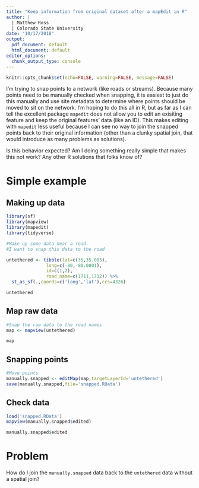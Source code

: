 ```yaml
---
title: "Keep information from original dataset after a mapEdit in R"
author: |
  | Matthew Ross
  | Colorado State University
date: "10/17/2018"
output:
  pdf_document: default
  html_document: default
editor_options:
  chunk_output_type: console
---
```


```r

knitr::opts_chunk$set(echo=FALSE, warning=FALSE, message=FALSE)
```


I'm trying to snap points to a network (like roads or streams). Because many points need to be manually checked when snapping, it is easiest to just do this manually and use site metadata to determine where points should be moved to sit on the network. I'm hoping to do this all in R, but as far as I can tell the excellent package `mapedit` does not allow you to edit an exisiting feature and keep the original features' data (like an ID). This makes editing with `mapedit` less useful because I can see no way to join the snapped points back to their original information (other than a clunky spatial join, that would introduce as many problems as solutions).

Is this behavior expected? Am I doing something really simple that makes this not work? Any other R solutions that folks know of? 


# Simple example 

## Making up data
```r
library(sf)
library(mapview)
library(mapedit)
library(tidyverse)

#Make up some data near a road.
#I want to snap this data to the road

untethered <- tibble(lat=c(35,35.005),
               long=c(-80,-80.0001),
               id=c(1,2),
               road_name=c(1711,1712)) %>%
  st_as_sf(.,coords=c('long','lat'),crs=4326)

untethered
```

## Map raw data
```r
#Snap the raw data to the road names
map <- mapview(untethered)

map
```

## Snapping points
```r
#Move points 
manually.snapped <- editMap(map,targetLayerId='untethered')
save(manually.snapped,file='snapped.RData')
```

## Check data
```r
load('snapped.RData')
mapview(manually.snapped$edited)

manually.snapped$edited
```

# Problem

How do I join the `manually.snapped` data back to the `untethered` data without a spatial join?